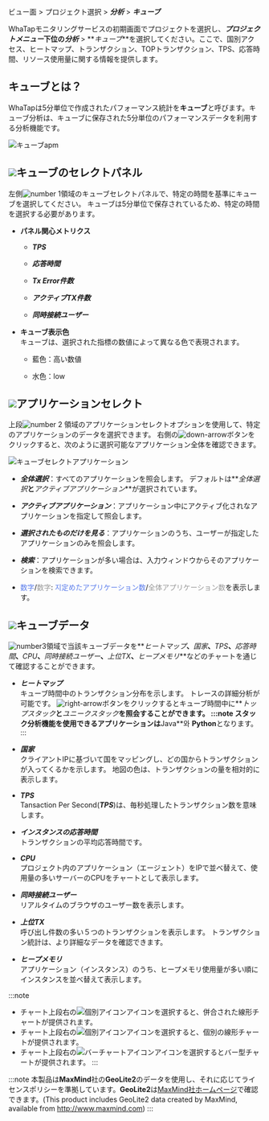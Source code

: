 ビュー面 > プロジェクト選択 > **_分析_** > **_キューブ_**

WhaTapモニタリングサービスの初期画面でプロジェクトを選択し、**_プロジェクトメニュー_**下位の**_分析_** > **_キューブ_**を選択してください。ここで、国別アクセス、ヒートマップ、トランザクション、TOPトランザクション、TPS、応答時間、リソース使用量に関する情報を提供します。

<!-- 여기서 국가별 접속, 히트맵, 트랜잭션, TOP 트랜잭션, TPS, 응답 시간, 자원 사용 정보를 제공합니다. -->

## キューブとは？

WhaTapは5分単位で作成されたパフォーマンス統計を**キューブ**と呼びます。キューブ分析は、キューブに保存された5分単位のパフォーマンスデータを利用する分析機能です。

![キューブapm](/img/cube-apm.png)

<!-- <ProdImg img='cube.png' desc='큐브' /> -->

## ![](/img/number-01.png)キューブのセレクトパネル

左側![number 1](/img/number-01.png)領域のキューブセレクトパネルで、特定の時間を基準にキューブを選択してください。 キューブは5分単位で保存されているため、特定の時間を選択する必要があります。 

-   **パネル関心メトリクス**

    -   **_TPS_**

    -   **_応答時間_**

    -   **_Tx Error件数_**

    -   **_アクティブTX件数_**

    -   **_同時接続ユーザー_**

<!-- 이미지 및 패널 지표 안내는 재기술 필요해서 현재는 생략 상태 -->

-   **キューブ表示色**<br/>
    キューブは、選択された指標の数値によって異なる色で表現されます。

    -   <span class='highfg'>藍色</span>：<span class='highfg'>高い数値</span>

    -   <span class='lowfg'> 水色</span>：<span class='lowfg'>low</span>

## ![](/img/number-02.png)アプリケーションセレクト

上段![number 2](/img/number-02.png) 領域のアプリケーションセレクトオプションを使用して、特定のアプリケーションのデータを選択できます。 右側の![down-arrow](/img/down-arrow.svg)ボタンをクリックすると、次のように選択可能なアプリケーション全体を確認できます。 

![キューブセレクトアプリケーション](/img/cube-select-app.png)

-   **_全体選択_**：すべてのアプリケーションを照会します。 デフォルトは**_全体選択_**と**_アクティブアプリケーション_**が選択されています。 

-   **_アクティブアプリケーション_**：アプリケーション中にアクティブ化されなアプリケーションを指定して照会します。 

-   **_選択されたものだけを見る_**：アプリケーションのうち、ユーザーが指定したアプリケーションのみを照会します。 

-   **_検索_**：アプリケーションが多い場合は、入力ウィンドウからそのアプリケーションを検索できます。

-   <font color='5B7DEC'>数字</font>/<font color='979797'>数字</font>: <font color='5B7DEC'>지定めたアプリケーション数</font>/<font color='979797'>全体アプリケーション数</font>を表示します。

<!-- ![cube-select-apm-data](https://img.whatap.io/media/images/Screenshot_2020-12-15_W_JAVA_DEMO_5490_-_Application_Monitoring21.png) -->

## ![](/img/number-03.png)キューブデータ

<!-- 상기와 같이 현재는 생략 상태 -->

![number3](/img/number-03.png)領域で当該キューブデータを**_ヒートマップ_**、**_国家_**、**_TPS_**、**_応答時間_**、**_CPU_**、**_同時接続ユーザー_**、**_上位TX_**、**_ヒープメモリ_**などのチャートを通じて確認することができます。

-   **_ヒートマップ_**<br/>
      キューブ時間中のトランザクション分布を示します。 トレースの詳細分析が可能です。
      ![right-arrow](/img/right-arrow.svg)ボタンをクリックするとキューブ時間中に**_トップスタック_**と**_ユニークスタック_**を照会することができます。
    :::note
    スタック分析機能を使用できるアプリケーションは**Java**와 **Python**となります。
    :::

-   **_国家_**<br/>
    クライアントIPに基づいて国をマッピングし、どの国からトランザクションが入ってくるかを示します。 地図の色は、トランザクションの量を相対的に表示します。

-   **_TPS_**<br/>
    Tansaction Per Second(**_TPS_**)は、毎秒処理したトランザクション数を意味します。

-   **_インスタンスの応答時間_**<br/>
    トランザクションの平均応答時間です。

-   **_CPU_**<br/>
    プロジェクト内のアプリケーション（エージェント）をIPで並べ替えて、使用量の多いサーバーのCPUをチャートとして表示します。

-   **_同時接続ユーザー_**<br/>
    リアルタイムのブラウザのユーザー数を表示します。 

-   **_上位TX_**<br/>
    呼び出し件数の多い５つのトランザクションを表示します。 トランザクション統計は、より詳細なデータを確認できます。

-   **_ヒープメモリ_**<br/>
    アプリケーション（インスタンス）のうち、ヒープメモリ使用量が多い順にインスタンスを並べ替えて表示します。

:::note

-   チャート上段右の![個別アイコン](/img/ic-line.svg)アイコンを選択すると、併合された線形チャートが提供されます。
-   チャート上段右の![個別アイコン](/img/ic-multiline-chart.svg)アイコンを選択すると、個別の線形チャートが提供されます。
-   チャート上段右の![バーチャートアイコン](/img/ic-dashboard-bar-chart.svg)アイコンを選択するとバー型チャートが提供されます。
:::

:::note
本製品は**MaxMind**社の**GeoLite2**のデータを使用し、それに応じてライセンスポリシーを準拠しています。**GeoLite2**は[MaxMind社ホームページ](http://www.maxmind.com)で確認できます。(This product includes GeoLite2 data created by MaxMind, available from http://www.maxmind.com)
:::

<!--   애플리케이션(인스턴스) 중 힙 메모리를 많이 사용한 상위 인스턴스 5개를 보여줍니다. -->
